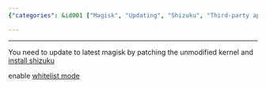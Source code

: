 ```yaml
---
{"categories": &id001 ["Magisk", "Updating", "Shizuku", "Third-party app", "Android apps", "System applications", "Whitelist mode"], "category": "Android", "date": "2023-12-01 11:33:16", "description": "This article provides step-by-step instructions on how to update Magisk and install Shizuku, a third-party app for Android that allows users to run apps as system applications. The guide also explains how to enable whitelist mode for enhanced functionality.", "tags": *id001, "title": "Hide Magisk"}

---
```


------

You need to update to latest magisk by patching the unmodified kernel and [install shizuku](https://github.com/RikkaApps/Shizuku/blob/master/README.md)

enable [whitelist mode](https://shizuku.rikka.app/)

